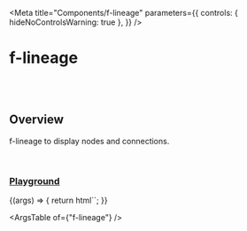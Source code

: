 
<Meta
  title="Components/f-lineage"
  parameters={{
    controls: { hideNoControlsWarning: true },
  }}
/>

# f-lineage

<br />
<br />

## Overview

<f-div direction="column" gap="x-small" height="hug-content">
  <f-icon-button icon="i-delete" type="transparent"></f-icon-button>
  <f-icon-button icon="i-edit" type="transparent"></f-icon-button>
</f-div>

f-lineage to display nodes and connections.

<br />

### [Playground](/story/components-f-lineage--playground)

<Canvas>
  <Story
    name="Playground"
    argTypes={{
      direction: {
        control: "select",
        options: ["horizontal", "vertical"],
      },
      data: {
        control: "object",
      },
      padding: {
        control: "number",
      },
      gap: {
        control: "number",
      },
      ["node-size"]: {
        control: "object",
      },
    }}
    args={{
      direction: "horizontal",
      data: [
        {
          id: "level1_1",
          to: [
            {
              id: "level1_2_1",
            },
            {
              id: "level1_2_2",
              to: [
                {
                  id: "level1_3_1",
                  to: [
                    {
                      id: "level1_4_1",
                    },
                    {
                      id: "level1_4_2",
                    },
                  ],
                },
              ],
            },
          ],
          children: [
            {
              id: "child1",
            },
            {
              id: "child2",
            },
            {
              id: "child3",
            },
            {
              id: "child4",
            },
          ],
        },
        {
          id: "level1_2",
          to: [
            {
              id: "level2_2_1",
              children: [
                {
                  id: "child1_2_2_1",
                },
                {
                  id: "child2_2_2_1",
                },
              ],
            },
            {
              id: "level2_2_2",
              to: [
                {
                  id: "level2_3_1",
                  to: [
                    {
                      id: "level2_4_1",
                    },
                  ],
                },
              ],
            },
            {
              id: "level2_2_3",
              to: [
                {
                  id: "node1",
                },
              ],
            },
          ],
        },
        {
          id: "level1_3",
          to: [
            {
              id: "level3_2_1",
            },
            {
              id: "level3_2_2",
            },
          ],
        },
      ],
      padding: 16,
      gap: 100,
      ["node-size"]: { width: 200, height: 52 },
      ["children-node-size"]: { width: 200, height: 32 },
    }}
  >
    {(args) => {
      return html`<f-lineage
        .direction=${args.direction}
        .data=${args.data}
        .padding=${args.padding}
        .gap=${args.gap}
        .node-size=${args["node-size"]}
        .children-node-size=${args["children-node-size"]}
      ></f-lineage>`;
    }}
  </Story>
</Canvas>

<br />

<ArgsTable of={"f-lineage"} />
